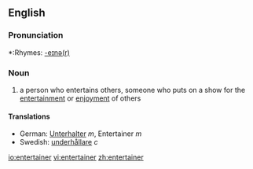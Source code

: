 ==English==

===Pronunciation===
*:Rhymes: [[Rhymes:English:-eɪnə(r)|-eɪnə(r)]]

===Noun===
# a person who entertains others, someone who puts on a show for the [[entertainment]] or [[enjoyment]] of others

====Translations====
*German: [[Unterhalter]] ''m'', Entertainer ''m''
*Swedish: [[underhållare]] ''c''

[[io:entertainer]]
[[vi:entertainer]]
[[zh:entertainer]]